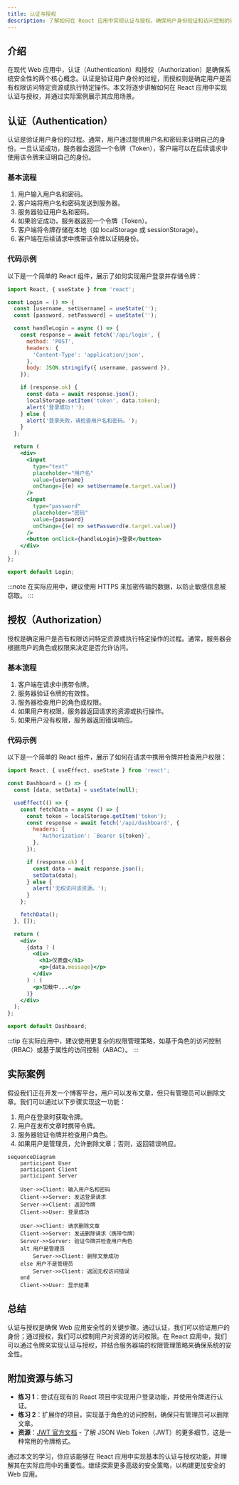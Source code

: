 ```yaml
---
title: 认证与授权
description: 了解如何在 React 应用中实现认证与授权，确保用户身份验证和访问控制的安全性。
---
```


## 介绍

在现代 Web 应用中，认证（Authentication）和授权（Authorization）是确保系统安全性的两个核心概念。认证是验证用户身份的过程，而授权则是确定用户是否有权限访问特定资源或执行特定操作。本文将逐步讲解如何在 React 应用中实现认证与授权，并通过实际案例展示其应用场景。

## 认证（Authentication）

认证是验证用户身份的过程。通常，用户通过提供用户名和密码来证明自己的身份。一旦认证成功，服务器会返回一个令牌（Token），客户端可以在后续请求中使用该令牌来证明自己的身份。

### 基本流程

1. 用户输入用户名和密码。
2. 客户端将用户名和密码发送到服务器。
3. 服务器验证用户名和密码。
4. 如果验证成功，服务器返回一个令牌（Token）。
5. 客户端将令牌存储在本地（如 localStorage 或 sessionStorage）。
6. 客户端在后续请求中携带该令牌以证明身份。

### 代码示例

以下是一个简单的 React 组件，展示了如何实现用户登录并存储令牌：

```jsx
import React, { useState } from 'react';

const Login = () => {
  const [username, setUsername] = useState('');
  const [password, setPassword] = useState('');

  const handleLogin = async () => {
    const response = await fetch('/api/login', {
      method: 'POST',
      headers: {
        'Content-Type': 'application/json',
      },
      body: JSON.stringify({ username, password }),
    });

    if (response.ok) {
      const data = await response.json();
      localStorage.setItem('token', data.token);
      alert('登录成功！');
    } else {
      alert('登录失败，请检查用户名和密码。');
    }
  };

  return (
    <div>
      <input
        type="text"
        placeholder="用户名"
        value={username}
        onChange={(e) => setUsername(e.target.value)}
      />
      <input
        type="password"
        placeholder="密码"
        value={password}
        onChange={(e) => setPassword(e.target.value)}
      />
      <button onClick={handleLogin}>登录</button>
    </div>
  );
};

export default Login;
```

:::note
在实际应用中，建议使用 HTTPS 来加密传输的数据，以防止敏感信息被窃取。
:::

## 授权（Authorization）

授权是确定用户是否有权限访问特定资源或执行特定操作的过程。通常，服务器会根据用户的角色或权限来决定是否允许访问。

### 基本流程

1. 客户端在请求中携带令牌。
2. 服务器验证令牌的有效性。
3. 服务器检查用户的角色或权限。
4. 如果用户有权限，服务器返回请求的资源或执行操作。
5. 如果用户没有权限，服务器返回错误响应。

### 代码示例

以下是一个简单的 React 组件，展示了如何在请求中携带令牌并检查用户权限：

```jsx
import React, { useEffect, useState } from 'react';

const Dashboard = () => {
  const [data, setData] = useState(null);

  useEffect(() => {
    const fetchData = async () => {
      const token = localStorage.getItem('token');
      const response = await fetch('/api/dashboard', {
        headers: {
          'Authorization': `Bearer ${token}`,
        },
      });

      if (response.ok) {
        const data = await response.json();
        setData(data);
      } else {
        alert('无权访问该资源。');
      }
    };

    fetchData();
  }, []);

  return (
    <div>
      {data ? (
        <div>
          <h1>仪表盘</h1>
          <p>{data.message}</p>
        </div>
      ) : (
        <p>加载中...</p>
      )}
    </div>
  );
};

export default Dashboard;
```

:::tip
在实际应用中，建议使用更复杂的权限管理策略，如基于角色的访问控制（RBAC）或基于属性的访问控制（ABAC）。
:::

## 实际案例

假设我们正在开发一个博客平台，用户可以发布文章，但只有管理员可以删除文章。我们可以通过以下步骤实现这一功能：

1. 用户在登录时获取令牌。
2. 用户在发布文章时携带令牌。
3. 服务器验证令牌并检查用户角色。
4. 如果用户是管理员，允许删除文章；否则，返回错误响应。

```mermaid
sequenceDiagram
    participant User
    participant Client
    participant Server

    User->>Client: 输入用户名和密码
    Client->>Server: 发送登录请求
    Server->>Client: 返回令牌
    Client->>User: 登录成功

    User->>Client: 请求删除文章
    Client->>Server: 发送删除请求（携带令牌）
    Server->>Server: 验证令牌并检查用户角色
    alt 用户是管理员
        Server->>Client: 删除文章成功
    else 用户不是管理员
        Server->>Client: 返回无权访问错误
    end
    Client->>User: 显示结果
```

## 总结

认证与授权是确保 Web 应用安全性的关键步骤。通过认证，我们可以验证用户的身份；通过授权，我们可以控制用户对资源的访问权限。在 React 应用中，我们可以通过令牌来实现认证与授权，并结合服务器端的权限管理策略来确保系统的安全性。

## 附加资源与练习

- **练习 1**：尝试在现有的 React 项目中实现用户登录功能，并使用令牌进行认证。
- **练习 2**：扩展你的项目，实现基于角色的访问控制，确保只有管理员可以删除文章。
- **资源**：[JWT 官方文档](https://jwt.io/) - 了解 JSON Web Token（JWT）的更多细节，这是一种常用的令牌格式。

通过本文的学习，你应该能够在 React 应用中实现基本的认证与授权功能，并理解其在实际应用中的重要性。继续探索更多高级的安全策略，以构建更加安全的 Web 应用。